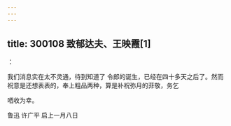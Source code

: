 ```yaml
---
---
---
```

title: 300108 致郁达夫、王映霞[1]
---




：

我们消息实在太不灵通，待到知道了 令郎的诞生，已经在四十多天之后了。然而祝意是还想表表的，奉上粗品两种，算是补祝弥月的菲敬，务乞

哂收为幸。

鲁迅 许广平 启上一月八日